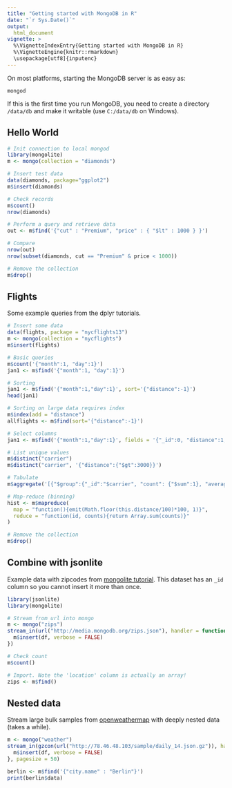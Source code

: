 ```yaml
---
title: "Getting started with MongoDB in R"
date: "`r Sys.Date()`"
output:
  html_document
vignette: >
  %\VignetteIndexEntry{Getting started with MongoDB in R}
  %\VignetteEngine{knitr::rmarkdown}
  \usepackage[utf8]{inputenc}
---
```


On most platforms, starting the MongoDB server is as easy as:

```
mongod
```

If this is the first time you run MongoDB, you need to create a directory `/data/db` and make it writable (use `C:/data/db` on Windows).

Hello World
-----------

```r
# Init connection to local mongod
library(mongolite)
m <- mongo(collection = "diamonds")

# Insert test data
data(diamonds, package="ggplot2")
m$insert(diamonds)

# Check records
m$count()
nrow(diamonds)

# Perform a query and retrieve data
out <- m$find('{"cut" : "Premium", "price" : { "$lt" : 1000 } }')

# Compare
nrow(out)
nrow(subset(diamonds, cut == "Premium" & price < 1000))

# Remove the collection
m$drop()
```

Flights
-------

Some example queries from the dplyr tutorials.

```r
# Insert some data
data(flights, package = "nycflights13")
m <- mongo(collection = "nycflights")
m$insert(flights)

# Basic queries
m$count('{"month":1, "day":1}')
jan1 <- m$find('{"month":1, "day":1}')

# Sorting
jan1 <- m$find('{"month":1,"day":1}', sort='{"distance":-1}')
head(jan1)

# Sorting on large data requires index
m$index(add = "distance")
allflights <- m$find(sort='{"distance":-1}')

# Select columns
jan1 <- m$find('{"month":1,"day":1}', fields = '{"_id":0, "distance":1, "carrier":1}')

# List unique values
m$distinct("carrier")
m$distinct("carrier", '{"distance":{"$gt":3000}}')

# Tabulate
m$aggregate('[{"$group":{"_id":"$carrier", "count": {"$sum":1}, "average":{"$avg":"$distance"}}}]')

# Map-reduce (binning)
hist <- m$mapreduce(
  map = "function(){emit(Math.floor(this.distance/100)*100, 1)}", 
  reduce = "function(id, counts){return Array.sum(counts)}"
)

# Remove the collection
m$drop()
```

Combine with jsonlite
---------------------

Example data with zipcodes from [mongolite tutorial](http://docs.mongodb.org/manual/tutorial/aggregation-zip-code-data-set/). This dataset has an `_id` column so you cannot insert it more than once.

```r
library(jsonlite)
library(mongolite)

# Stream from url into mongo
m <- mongo("zips")
stream_in(url("http://media.mongodb.org/zips.json"), handler = function(df){
  m$insert(df, verbose = FALSE)
})

# Check count
m$count()

# Import. Note the 'location' column is actually an array!
zips <- m$find()
```

Nested data
-----------

Stream large bulk samples from [openweathermap](http://openweathermap.org/current#bulk) with deeply nested data (takes a while).

```r
m <- mongo("weather")
stream_in(gzcon(url("http://78.46.48.103/sample/daily_14.json.gz")), handler = function(df){
  m$insert(df, verbose = FALSE)  
}, pagesize = 50)

berlin <- m$find('{"city.name" : "Berlin"}')
print(berlin$data)
```

